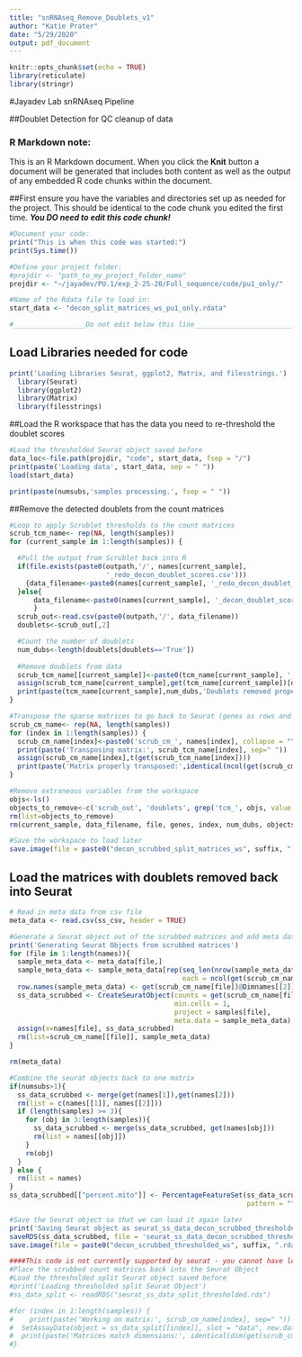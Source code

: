 ```yaml
---
title: "snRNAseq_Remove_Doublets_v1"
author: "Katie Prater"
date: "5/29/2020"
output: pdf_document
---
```


```r
knitr::opts_chunk$set(echo = TRUE)
library(reticulate)
library(stringr)
```
#Jayadev Lab snRNAseq Pipeline

##Doublet Detection for QC cleanup of data

### R Markdown note:
This is an R Markdown document. When you click the **Knit** button a document will be generated that includes both content as well as the output of any embedded R code chunks within the document.

##First ensure you have the variables and directories set up as needed for the project. This should be identical to the code chunk you edited the first time. ***You DO need to edit this code chunk! ***
```r
#Document your code:
print("This is when this code was started:")
print(Sys.time())

#Define your project folder:
#projdir <- "path_to_my_project_folder_name"
projdir <- "~/jayadev/PU.1/exp_2-25-20/Full_sequence/code/pu1_only/"

#Name of the Rdata file to load in:
start_data <- "decon_split_matrices_ws_pu1_only.rdata"

#__________________Do not edit below this line______________________________


```

## Load Libraries needed for code
```r
print('Loading Libraries Seurat, ggplot2, Matrix, and filesstrings.')
  library(Seurat)
  library(ggplot2)
  library(Matrix)
  library(filesstrings)
```

##Load the R workspace that has the data you need to re-threshold the doublet scores
```r
#Load the thresholded Seurat object saved before
data_loc<-file.path(projdir, "code", start_data, fsep = "/")
print(paste('Loading data', start_data, sep = " "))
load(start_data)

print(paste(numsubs,'samples processing.', fsep = " "))
```

##Remove the detected doublets from the count matrices
```r
#Loop to apply Scrublet thresholds to the count matrices
scrub_tcm_name<- rep(NA, length(samples))
for (current_sample in 1:length(samples)) {

  #Pull the output from Scrublet back into R
  if(file.exists(paste0(outpath,'/', names[current_sample],
                        '_redo_decon_doublet_scores.csv')))
    {data_filename<-paste0(names[current_sample], '_redo_decon_doublet_scores.csv')
  }else{
      data_filename<-paste0(names[current_sample], '_decon_doublet_scores.csv')
      }
  scrub_out<-read.csv(paste0(outpath,'/', data_filename))
  doublets<-scrub_out[,2]

  #Count the number of doublets
  num_dubs<-length(doublets[doublets=='True'])
  
  #Remove doublets from data
  scrub_tcm_name[[current_sample]]<-paste0(tcm_name[current_sample], '_scrubbed_data')
  assign(scrub_tcm_name[current_sample],get(tcm_name[current_sample])[doublets=='False',])
  print(paste(tcm_name[current_sample],num_dubs,'Doublets removed properly:',identical(nrow(get(scrub_tcm_name[current_sample])),nrow(get(tcm_name[current_sample]))-num_dubs), sep = ' '))
}

#Transpose the sparse matrices to go back to Seurat (genes as rows and cells as columns)
scrub_cm_name<- rep(NA, length(samples))
for (index in 1:length(samples)) {
  scrub_cm_name[index]<-paste0('scrub_cm_', names[index], collapse = "")
  print(paste('Transposing matrix:', scrub_tcm_name[index], sep=" "))
  assign(scrub_cm_name[index],t(get(scrub_tcm_name[index])))
  print(paste('Matrix properly transposed:',identical(ncol(get(scrub_cm_name[index])), nrow(get(scrub_tcm_name[index]))) ,sep=' '))
}

#Remove extraneous variables from the workspace
objs<-ls()
objects_to_remove<-c('scrub_out', 'doublets', grep('tcm_', objs, value = TRUE))
rm(list=objects_to_remove)
rm(current_sample, data_filename, file, genes, index, num_dubs, objects_to_remove, objs)

#Save the workspace to load later
save.image(file = paste0("decon_scrubbed_split_matrices_ws", suffix, ".RData"), compress = TRUE)
```

## Load the matrices with doublets removed back into Seurat
```r
# Read in meta data from csv file
meta_data <- read.csv(ss_csv, header = TRUE)

#Generate a Seurat object out of the scrubbed matrices and add meta data
print('Generating Seurat Objects from scrubbed matrices')
for (file in 1:length(names)){
  sample_meta_data <- meta_data[file,]
  sample_meta_data <- sample_meta_data[rep(seq_len(nrow(sample_meta_data)),
                                           each = ncol(get(scrub_cm_name[file]))), ]
  row.names(sample_meta_data) <- get(scrub_cm_name[file])@Dimnames[[2]]
  ss_data_scrubbed <- CreateSeuratObject(counts = get(scrub_cm_name[file]),
                                         min.cells = 1,
                                         project = samples[file],
                                         meta.data = sample_meta_data)
  assign(x=names[file], ss_data_scrubbed)
  rm(list=scrub_cm_name[[file]], sample_meta_data)
}

rm(meta_data)

#Combine the seurat objects back to one matrix
if(numsubs>1){
  ss_data_scrubbed <- merge(get(names[1]),get(names[2]))
  rm(list = c(names[[1]], names[[2]]))
  if (length(samples) >= 3){
    for (obj in 3:length(samples)){
      ss_data_scrubbed <- merge(ss_data_scrubbed, get(names[obj]))
      rm(list = names[[obj]])
    }
    rm(obj)
  }
} else {
  rm(list = names)
}
ss_data_scrubbed[["percent.mito"]] <- PercentageFeatureSet(ss_data_scrubbed,
                                                           pattern = "^MT-")

#Save the Seurat object so that we can load it again later
print('Saving Seurat object as seurat_ss_data_decon_scrubbed_thresholded.rds')
saveRDS(ss_data_scrubbed, file = 'seurat_ss_data_decon_scrubbed_thresholded.rds') 
save.image(file = paste0("decon_scrubbed_thresholded_ws", suffix, ".rdata"), compress = TRUE)

####This code is not currently supported by seurat - you cannot have load a different number of cells back into the existing seurat objects. ####
#Place the scrubbed count matrices back into the Seurat Object
#Load the thresholded split Seurat object saved before
#print('Loading thresholded split Seurat Object')
#ss_data_split <- readRDS("seurat_ss_data_split_thresholded.rds")

#for (index in 1:length(samples)) {
#    print(paste('Working on matrix:', scrub_cm_name[index], sep=" "))
#  SetAssayData(object = ss_data_split[[index]], slot = "data", new.data = get(scrub_cm_name[index]))
#  print(paste('Matrices match dimensions:', identical(dim(get(scrub_cm_name[index])), dim(ss_data_split[[index]]))))
#}
```
